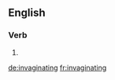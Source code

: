 ==English==

===Verb===
{{head|en}}

# {{present participle of|invaginate|lang=en}}

[[de:invaginating]]
[[fr:invaginating]]
